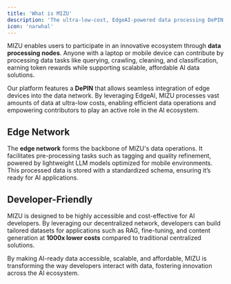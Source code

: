 ```yaml
---
title: 'What is MIZU'
description: 'The ultra-low-cost, EdgeAI-powered data processing DePIN'
icon: 'narwhal'
---
```


MIZU enables users to participate in an innovative ecosystem through **data processing nodes**. Anyone with a laptop or mobile device can contribute by processing data tasks like querying, crawling, cleaning, and classification, earning token rewards while supporting scalable, affordable AI data solutions.

Our platform features a **DePIN** that allows seamless integration of edge devices into the data network. By leveraging EdgeAI, MIZU processes vast amounts of data at ultra-low costs, enabling efficient data operations and empowering contributors to play an active role in the AI ecosystem.

## **Edge Network**
The **edge network** forms the backbone of MIZU's data operations. It facilitates pre-processing tasks such as tagging and quality refinement, powered by lightweight LLM models optimized for mobile environments. This processed data is stored with a standardized schema, ensuring it’s ready for AI applications.

## **Developer-Friendly**
MIZU is designed to be highly accessible and cost-effective for AI developers. By leveraging our decentralized network, developers can build tailored datasets for applications such as RAG, fine-tuning, and content generation at **1000x lower costs** compared to traditional centralized solutions.

By making AI-ready data accessible, scalable, and affordable, MIZU is transforming the way developers interact with data, fostering innovation across the AI ecosystem.
